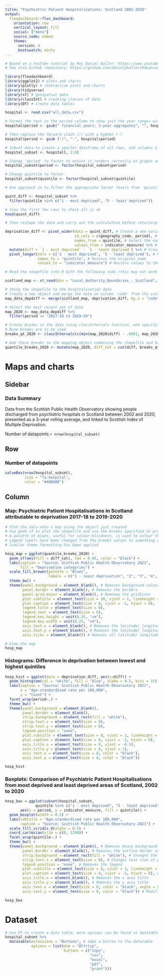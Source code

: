```yaml
---
title: "Psychiatric Patient Hospitalizations: Scotland 2002-2020"
output: 
  flexdashboard::flex_dashboard:
    orientation: row
    vertical_layout: fill
    social: ["menu"]
    source_code: embed
    theme:
      version: 4
      bootswatch: minty
---
```


<style>

.navbar-inverse {
  background-color: red;
}

.value-box .value {
    color: white;
}

.value-box .icon .fa {
    color: white;
}

#number-of-datapoints .inner .caption {
  color: white;
  font-weight: 500;
}

.nav-tabs-custom .nav-tabs li.active a {
  font-size: 1rem;
  font-weight: 400;
  font-family: Roboto;
  color: #5D085D;
}

.nav-tabs-custom .nav-tabs li:not(.active) a {
  font-family: Roboto;
  font-size: 1rem;
  font-weight: 400;
  color: #40800B;
}
</style>

```r
# Based on a YouTube tutorial by Maj Daniel Baller: https://www.youtube.com/watch?v=Opa_Nf88mCU
# See also GitHub repository: https://github.com/danielpballer/Advanced_Dashboarding_in_R

library(flexdashboard)
library(ggplot2) # plots and charts
library(plotly) # interactive plots and charts
library(tidyverse)
library(sf) # geospatial data
library(classInt) # creating classes of data
library(DT) # create data tables

```

```r
hospital <- read.csv("all_data.csv")

```

```r
# Format the text in the period column to show just the year ranges without the additional text:
hospital$period <- gsub(" financial years; 3-year aggregates", "", hospital$period)

# Then replace the forward slash (/) with a hyphen (-)
hospital$period <- gsub ("/", "-", hospital$period)

# Subset data to create a smaller dataframe of all rows, and columns 2 to 8 inclusive.
hospital_subset <- hospital[, 2:8]

# Change 'period' to factor to ensure it renders correctly on graphs and charts
hospital_subset$period <- factor(hospital_subset$period)

# Change quintile to factor
hospital_subset$quintile <- factor(hospital_subset$quintile)
```

```r
# One approach is to filter the appropriate factor levels from 'quintile'

quint_diff <- hospital_subset %>%
  filter(quintile %in% c("1 - most deprived", "5 - least deprived"))

# View the first few rows to check all is ok
head(quint_diff)

# Then reshape the data and carry out the calculation before returning the data to 'long', or tidy format:

deprivation_diff <- pivot_wider(data = quint_diff, # Create a new variable, using the filtered data from the previous step
                                id_cols = c(geography_code, period), # Specify the columns to be reshaped
                                names_from = quintile, # Select the names of the factor levels to be new columns
                                values_from = indicator_measure) %>% # Apply the appropriate values to their quintiles
  mutate(diff = `1 - most deprived` - `5 - least deprived`) %>% # Create a new column called 'diff', subtracting the indicator_measure of quintile 5 from quintile 1
  pivot_longer(cols = c('1 - most deprived', '5 - least deprived'), # Reshape the data into tidy format by returning the quintiles to one column
               names_to = "quintile", # Restore the original name
               values_to = "indicator_measure") # Restore values to their respective levels in the quintile column

# Read the shapefile into R with the following code (this may not work in RMarkdown due to errors with the shapefile, but it executes from the console)

scotland_map <- st_read(dsn = "Local_Authority_Boundaries_-_Scotland", "pub_las")

# Joing the shapefile to the hospitalisation data
# Create a new object and merge the data on column 'code' from the scotland_map shapefile just created and 'geography code' from the deprivation_diff dataset
map_data_depdiff <- merge(scotland_map, deprivation_diff, by.x = "code", by.y = "geography_code")

# Select the most recent set of data
map_2020 <- map_data_depdiff %>%
  filter(period == "2017-18 to 2019-20")

# Create breaks in the data using classIntervals function, and specifying the diff variable and rounding, number of breaks, and the method by which this information is to be interpreted by ggplot
# Nine breaks are to be used
breaks_qt_2020 <- classIntervals(c(min(map_2020$diff) - .0001, map_2020$diff), n = 9, style = "quantile")

# Add these breaks to the mapping object combining the shapefile and hospitalisation dataset
quantile_breaks_2020 <- mutate(map_2020, diff_cat = cut(diff, breaks_qt_2020$brks))

```
Maps and charts {data-navmenu="Pages"}
======

Sidebar {.sidebar}
------

### Data Summary

Data from the Scottish Public Health Observatory showing people discharged from psychiatric hospitals in Scotland between 2002 and 2020, presented as a 3-year rolling average, and linked to Scottish Index of Multiple Deprivation.

Number of datapoints `r nrow(hospital_subset)`

Row
------

### Number of datapoints

```r
valueBox(nrow(hospital_subset),
         icon = "fa-hospital",
         color = "#40800B")
```


Column {.tabset}
-----------------------------------------------------------------------

### Map: Psychiatric Patient Hospitalisations in Scotland attributable to deprivation 2017-18 to 2019-2020

```r
# Plot the data onto a map using the object just created
# Use geom_sf to plot the shapefile and use the breaks specified in previous steps to categorise the council areas and use the correct colour based on the differences between quintiles 1 and 5
# A palette of blues, useful for colour-blindness, is used to colour the areas of the map according to the breaks
# Legend labels have been changed from the breaks values to something easier to interpret
# Similar theme formatting has been applied

hosp_map = ggplot(quantile_breaks_2020) +
  geom_sf(aes(fill = diff_cat), lwd = 0.05, color = "black") +
  labs(caption = "Source: Scottish Public Health Observatory 2021",
       fill = "Deprivation categories") +
  scale_fill_brewer(palette = "Blues",
                    labels = c("1 - least deprivation", "2", "3", "4", "5", "6", "7", "8", "9 - most deprivation")) +
  theme_bw() +
  theme(panel.background = element_blank(), # Removes background colour
        panel.border = element_blank(), # Removes the borders
        panel.grid.major = element_blank(), # Removes the gridlines
        plot.subtitle = element_text(size = 10, vjust = 1, lineheight = 1.5),
        plot.caption = element_text(size = 8, vjust = -1, hjust = 0),
        legend.title = element_text(size = 8),
        legend.text = element_text(size = 6),
        legend.key.height = unit(0.25, "cm"),
        legend.key.width = unit(0.25, "cm"),
        axis.text.x = element_blank(), # Removes the latitude/ longitude
        axis.text.y = element_blank(), # Removes the latitude/ longitude
        axis.ticks = element_blank()) # Removes all latitude/ longitude markers

# View the map
hosp_map

```

### Histograms: Difference in deprivation between lowest and highest quintiles

```r
hosp_hist = ggplot(data = deprivation_diff, aes(x=diff)) +
  geom_histogram(col = "white", fill = "blue", alpha = 0.5, bins = 15) +
  labs(caption = "Source: Scottish Public Health Observatory 2021",
       x = "Age-standardised rate per 100,000",
       y = "Count") +
  facet_wrap(period~.) +
  theme_bw() +
  theme(panel.background = element_blank(),
        panel.border = element_blank(),
        strip.background = element_rect(fill = "white"),
        strip.text.x = element_text(size = 8),
        strip.text.y = element_text(size = 8),
        legend.position = "none",
        plot.subtitle = element_text(size = 8, vjust = 1, lineheight = 1.5),
        plot.caption = element_text(size = 8, vjust = -1, hjust = 0),
        axis.title.x = element_text(size = 8, vjust = -0.5),
        axis.title.y = element_text(size = 8, vjust = 1),
        axis.text.x = element_text(size = 8, color = "black"),
        axis.text.y = element_text(size = 8, color = "black"))

hosp_hist
```

### Boxplots: Comparison of Psychiatric Patient Hospitalisations from most deprived and least deprived areas of Scotland, 2002 to 2020

```r
hosp_box = ggplot(subset(hospital_subset, 
              quintile %in% c("1 - most deprived", "5 - least deprived")), 
       aes(x = period, y = indicator_measure, fill = quintile)) + 
  geom_boxplot(width = 0.5) +
  labs(subtitle = "Age-standardised rate per 100,000",
       caption = "Source: Scottish Public Health Observatory 2021") +
  scale_fill_viridis_d(alpha = 0.5) +
  coord_cartesian(ylim = c(0, 1200)) +
  facet_wrap(quintile~.) +
  theme_bw() +
  theme(panel.background = element_blank(), # Removes heavy background formatting
        panel.border = element_blank(), # Removes the outline border around the plot
        strip.background = element_rect(fill = "white"), # Changes the background fill from the plot titles ("1 most deprived", "5 - least deprived") from gray to colour of choice
        strip.text.x = element_text(size = 8), # Changes text size of plot titles ("1 most deprived", "5 - least deprived")
        legend.position = "none", # Removes the legend
        plot.subtitle = element_text(size = 8, vjust = 1, lineheight = 1.5), # Modifies the features of the subtitle: text size, vertical adjustment and lineheight
        plot.caption = element_text(size = 8, vjust = -1, hjust = 0), # Modifies the caption attributes, including horizontal adjustment
        axis.title.x = element_blank(), # Removes the x axis title
        axis.title.y = element_blank(), # Removes the y axis title
        axis.text.x = element_text(size = 8, color = "black", angle = 90), # Modifies the x axis text
        axis.text.y = element_text(size = 8, color = "black")) # Modifies the y axis text

hosp_box

```

Dataset {data-navmenu="Pages"}
======

```r
# Use DT to create a data table; more options can be found at datatables.net
hospital_subset %>% 
  datatable(extensions = "Buttons", # adds a button to the datatable
            options = list(dom = "Blfrtip",
                           buttons = c("copy",
                                       "csv",
                                       "excel",
                                       "pdf",
                                       "print")))

```
